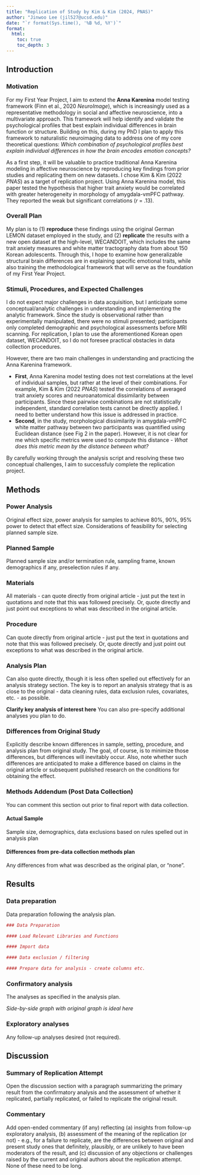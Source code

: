 ```yaml
---
title: "Replication of Study by Kim & Kim (2024, PNAS)"
author: "Jinwoo Lee (jil527@ucsd.edu)"
date: "`r format(Sys.time(), '%B %d, %Y')`"
format:
  html:
    toc: true
    toc_depth: 3
---
```


<!-- Replication reports should all use this template to standardize reporting across projects.  These reports will be public supplementary materials that accompany the summary report(s) of the aggregate results. -->

## Introduction
### Motivation
For my First Year Project, I aim to extend the **Anna Karenina** model testing framework (Finn et al., 2020 *NeuroImage*), which is increasingly used as a representative methodology in social and affective neuroscience, into a multivariate approach. This framework will help identify and validate the psychological profiles that best explain individual differences in brain function or structure. Building on this, during my PhD I plan to apply this framework to naturalistic neuroimaging data to address one of my core theoretical questions: *Which combination of psychological profiles best explain individual differences in how the brain encodes emotion concepts?*

As a first step, it will be valuable to practice traditional Anna Karenina modeling in affective neuroscience by reproducing key findings from prior studies and replicating them on new datasets. I chose Kim & Kim (2022 *PNAS*) as a target of replication project. Using Anna Karenina model, this paper tested the hypothesis that higher trait anxiety would be correlated with greater heterogeneity in morphology of amygdala-vmPFC pathway. They reported the weak but significant correlations (*r* = .13). 

### Overall Plan
My plan is to (1) **reproduce** these findings using the original German LEMON dataset employed in the study, and (2) **replicate** the results with a new open dataset at the high-level, WECANDOIT, which includes the same trait anxiety measures and white matter tractography data from about 150 Korean adolescents. Through this, I hope to examine how generalizable structural brain differences are in explaining specific emotional traits, while also training the methodological framework that will serve as the foundation of my First Year Project. 

### Stimuli, Procedures, and Expected Challenges
I do not expect major challenges in data acquisition, but I anticipate some conceptual/analytic challenges in understanding and implementing the analytic framework. Since the study is observational rather than experimentally manipulated, there were no stimuli presented; participants only completed demographic and psychological assessments before MRI scanning. For replication, I plan to use the aforementioned Korean open dataset, WECANDOIT, so I do not foresee practical obstacles in data collection procedures. 

However, there are two main challenges in understanding and practicing the Anna Karenina framework.

- **First**, Anna Karenina model testing does not test correlations at the level of individual samples, but rather at the level of their combinations. For example, Kim & Kim (2022 *PNAS*) tested the correlations of averaged trait anxiety scores and neuroanatomical dissimilarity between participants. Since these pairwise combinations are not statistically independent, standard correlation tests cannot be directly applied. I need to better understand how this issue is addressed in practice. 
- **Second**, in the study, morphological dissimilarity in amygdala-vmPFC white matter pathway between two participants was quantified using Euclidean distance (see Fig 2 in the paper). However, it is not clear for me which specific metrics were used to compute this distance - *What does this metric mean by the distance between what?*

By carefully working through the analysis script and resolving these two conceptual challenges, I aim to successfuly complete the replication project.


## Methods

### Power Analysis

Original effect size, power analysis for samples to achieve 80%, 90%, 95% power to detect that effect size.  Considerations of feasibility for selecting planned sample size.

### Planned Sample

Planned sample size and/or termination rule, sampling frame, known demographics if any, preselection rules if any.

### Materials

All materials - can quote directly from original article - just put the text in quotations and note that this was followed precisely.  Or, quote directly and just point out exceptions to what was described in the original article.

### Procedure	

Can quote directly from original article - just put the text in quotations and note that this was followed precisely.  Or, quote directly and just point out exceptions to what was described in the original article.

### Analysis Plan

Can also quote directly, though it is less often spelled out effectively for an analysis strategy section.  The key is to report an analysis strategy that is as close to the original - data cleaning rules, data exclusion rules, covariates, etc. - as possible.  

**Clarify key analysis of interest here**  You can also pre-specify additional analyses you plan to do.

### Differences from Original Study

Explicitly describe known differences in sample, setting, procedure, and analysis plan from original study.  The goal, of course, is to minimize those differences, but differences will inevitably occur.  Also, note whether such differences are anticipated to make a difference based on claims in the original article or subsequent published research on the conditions for obtaining the effect.

### Methods Addendum (Post Data Collection)

You can comment this section out prior to final report with data collection.

#### Actual Sample
  Sample size, demographics, data exclusions based on rules spelled out in analysis plan

#### Differences from pre-data collection methods plan
  Any differences from what was described as the original plan, or “none”.


## Results


### Data preparation

Data preparation following the analysis plan.
	
```r
### Data Preparation

#### Load Relevant Libraries and Functions

#### Import data

#### Data exclusion / filtering

#### Prepare data for analysis - create columns etc.
```

### Confirmatory analysis

The analyses as specified in the analysis plan.  

*Side-by-side graph with original graph is ideal here*

### Exploratory analyses

Any follow-up analyses desired (not required).  

## Discussion

### Summary of Replication Attempt

Open the discussion section with a paragraph summarizing the primary result from the confirmatory analysis and the assessment of whether it replicated, partially replicated, or failed to replicate the original result.  

### Commentary

Add open-ended commentary (if any) reflecting (a) insights from follow-up exploratory analysis, (b) assessment of the meaning of the replication (or not) - e.g., for a failure to replicate, are the differences between original and present study ones that definitely, plausibly, or are unlikely to have been moderators of the result, and (c) discussion of any objections or challenges raised by the current and original authors about the replication attempt.  None of these need to be long.
